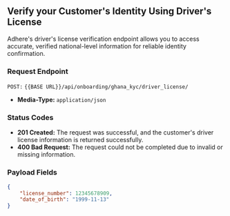 ## Verify your Customer's Identity Using Driver's License
Adhere's driver's license verification endpoint allows you to access accurate, verified national-level information for reliable identity confirmation.


### Request Endpoint

`POST:` `{{BASE URL}}/api/onboarding/ghana_kyc/driver_license/`

- **Media-Type:** `application/json`

### Status Codes
- **201 Created:** The request was successful, and the customer's driver license information is returned successfully.
- **400 Bad Request:** The request could not be completed due to invalid or missing information.


### Payload Fields

``` json
{
    "license_number": 12345678909,
    "date_of_birth": "1999-11-13"
}
```
